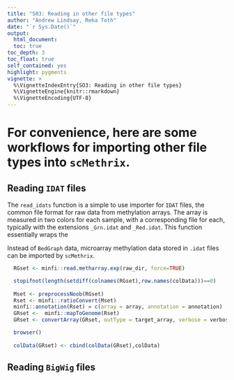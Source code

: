 ```yaml
---
title: "S03: Reading in other file types"
author: "Andrew Lindsay, Reka Toth"
date: "`r Sys.Date()`"
output: 
  html_document:
  toc: true
toc_depth: 3
toc_float: true
self_contained: yes
highlight: pygments
vignette: >
  %\VignetteIndexEntry{SO3: Reading in other file types}
  %\VignetteEngine{knitr::rmarkdown}
  %\VignetteEncoding{UTF-8}
---
```


# For convenience, here are some workflows for importing other file types into `scMethrix`.

## Reading `IDAT` files

The `read_idats` function is a simple to use importer for `IDAT` files, the common file format for raw data from methylation arrays. The array is measured in two colors for each sample, with a corresponding file for each, typically with the extensions `_Grn.idat` and `_Red.idat`. This function essentially wraps the

Instead of `BedGraph` data, microarray methylation data stored in `.idat` files can be imported by `scMethrix`. 


```r
  RGset <- minfi::read.metharray.exp(raw_dir, force=TRUE)

  stopifnot(length(setdiff(colnames(RGset),row.names(colData)))==0)
  
  Mset <- preprocessNoob(RGset)
  Rset <- minfi::ratioConvert(Mset)
  minfi::annotation(Rset) = c(array = array, annotation = annotation)
  GRset <-  minfi::mapToGenome(Rset)
  GRset <- convertArray(GRset, outType = target_array, verbose = verbose)

  browser()
  
  colData(GRset) <- cbind(colData(GRset),colData)
```





## Reading `BigWig` files